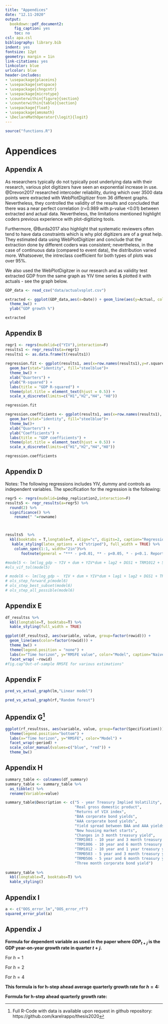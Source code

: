 ```yaml
---
title: "Appendices"
date: "12.11-2020"
output: 
  bookdown::pdf_document2:
    fig_caption: yes
    toc: no
csl: apa.csl
bibliography: library.bib
indent: yes
fontsize: 12pt
geometry: margin = 1in
link-citations: yes
linkcolor: blue
urlcolor: blue
header-includes:
- \usepackage{placeins}
- \usepackage{setspace}
- \usepackage{chngcntr}
- \usepackage{microtype}
- \counterwithin{figure}{section}
- \counterwithin{table}{section}
- \usepackage{float}
- \usepackage{amsmath}
- \DeclareMathOperator{\logit}{logit}
---
```


```r
source("functions.R")
```


# Appendices

## Appendix A

As researchers typically do not typically post underlying data with their research, various plot digitizers have seen an exponential increase in use. @Drevon2017 researched intercoder reliability, during which over 3500 data points were extracted with WebPlotDigitizer from 36 different graphs. Nevertheless, they controlled the validity of the results and concluded that there was a near perfect correlation (r=0.989 with p-value <0.01) between extracted and actual data. Nevertheless, the limitations mentioned highlight coders previous experience with plot-digitizing tools.

Furthermore, @Burda2017 also highlight that systematic reviewers often tend to have data constraints which is why plot digitizers are of a great help. They estimated data using WebPlotDigitizer and conclude that the extraction done by different coders was consistent; nevertheless, in the case of continuous data (compared to event data), the distribution varied more. Whatsoever, the intreclass coefficient for both types of plots was over 95%.

We also used the WebPlotDigitzer in our research and as validity test extracted GDP from the same graph as YIV time series & plotted it with actuals - see the graph below.



```r
GDP_data <- read_csv("data/actualvsplot.csv")

extracted <- ggplot(GDP_data,aes(x=Date)) + geom_line(aes(y=Actual, color="Actual"), color="red") + geom_line(aes(y=Extracted, color="Extracted"), color="blue") +
  theme_bw() +
  ylab("GDP growth %") 

extracted

```


\newpage
## Appendix B

```r
regr1 <- regrs(mudelid=c("YIV"),interaction=F)
results1 <- regr_results(a=regr1)
results1 <- as.data.frame(t(results1))
  
regression.fit <- ggplot(results1, aes(x=row.names(results1),y=r.squared))+
  geom_bar(stat="identity", fill="steelblue")+
  theme_bw() +
  xlab("Quarters") +
  ylab("R-squared") +
  labs(title = "GDP R-squared") + 
  theme(plot.title = element_text(hjust = 0.5)) +
  scale_x_discrete(limits=c("H1","H2","H4", "H8"))

regression.fit
```



```r

regression.coefficients <- ggplot(results1, aes(x=row.names(results1), y=YIV_estimate))+
  geom_bar(stat="identity", fill="steelblue")+
  theme_bw()+
  xlab("Quarters") +
  ylab("Coefficients") +
  labs(title = "GDP coefficients") +
  theme(plot.title = element_text(hjust = 0.5)) +
  scale_x_discrete(limits=c("H1","H2","H4","H8"))

regression.coefficients

```


\newpage
## Appendix D

Notes: The following regressions includes YIV, dummy and controls as independent variables. The specification for the regression is the following:

\begin{equation}
\sum_{j=1}^{j=H}log(1+GDP_{i,t+j})/H = \alpha_{H}+ \beta_{H} \sigma_{IV,t}^{INT} +\varepsilon_{t+H}
\end{equation}




```r
regr5 <- regrs(mudelid=indep_replication2,interaction=F)
results5 <- regr_results(a=regr5) %>%
  round(2) %>%
  significance() %>%
    rename(" "=rowname)



results5  %>%
  kbl(booktabs = T,longtable=T, align="c", digits=2, caption="Regression with state-dependency") %>%
   kable_styling(latex_options = c("striped"), full_width = TRUE) %>%
    column_spec(1:1, width="2in")%>%
       footnote(general = "*** - p<0.01, ** - p<0.05, * - p<0.1. Reported standard error is adjusted for heteroskedasticity")

#model5 <- lm(log_gdp ~ YIV + dum + YIV*dum + lag2 + DGS1 + TRM1012 + SRT03M + baa_aaa + VIX + housng + gz_spr + spy_logreturn, df)
#ols_vif_tol(model5)

# model6 <- lm(log_gdp ~  YIV + dum + YIV*dum + lag1 + lag2 + DGS1 + TRM1012 + SRT03M + baa_aaa + VIX + housng + gz_spr + spy_logreturn, df)
# ols_step_forward_p(model6)
# ols_step_best_subset(model6)
# ols_step_all_possible(model6)

```
\newpage

## Appendix E


```r

df_resultss %>%
  kbl(longtable=T, booktabs=T) %>%
  kable_styling(full_width = TRUE) 
```


```r

ggplot(df_resultss2, aes(variable, value, group=factor(rowid))) +
  geom_line(aes(color=factor(rowid))) +
  theme_bw() +
  theme(legend.position = "none") +
  labs(x="Time horizon", y="RMSFE value", color="Model", caption="Naive refers to regressions with GDP and its lags, TRM - term spreads, CRS - credit spreads") +
  facet_wrap( ~rowid)
#fig.cap"Out-of-sample RMSFE for various estimations"
```
\newpage

## Appendix F

```r


pred_vs_actual_graph(lm,"Linear model") 

```

```r


pred_vs_actual_graph(rf,"Random forest")


```

\newpage
## Appendix G^[Full R-Code with data is available upon request in github repository: https://github.com/karelrappo/thesis2020]


```r

ggplot(rf_resultsss, aes(variable, value, group=factor(Specification))) + geom_line(aes(color=factor(Specification))) +
  theme(legend.position="bottom") +
  labs(x="Time horizon", y="RMSFE", color="Model") + 
  facet_wrap(~period) +
  scale_color_manual(values=c("blue", "red")) +
  theme_bw()

```


\newpage
## Appendix H

```r
summary_table <- colnames(df_summary)
summary_table <- summary_table %>%
  as_tibble() %>%
  rename(Variable=value)

summary_table$Description <- c("5 - year Treasury Implied Volatility",
                               "Real gross domestic product",
                               "Returns of VIX index",
                               "BAA corporate bond yields",
                               "AAA corporate bond yields",
                               "Yield spread between BAA and AAA yields",
                               "New housing market starts",
                               "Changes in 3 month treasury yield",
                               "TRM1003 - 10 year and 3 month treasury yield spread",
                               "TRM1006 - 10 year and 6 month treasury yield spread",
                               "TRM1012 - 10 year and 1 year treasury yield spread",
                               "TRM0503 - 5 year and 3 month treasury yield spread",
                               "TRM0506 - 5 year and 6 month treasury yield spread",
                               "Three month corporate bond yield")
  
summary_table %>%
  kbl(longtable=T, booktabs=T) %>%
  kable_styling() 
```

\newpage
## Appendix I


```r
a <- c("OOS_error_lm","OOS_error_rf")
squared_error_plot(a)
```

\newpage
## Appendix J

**Formula for dependent variable as used in the paper where $GDP_{t+j}$ is the GDP year-on-year growth rate in quarter $t+j$.**

\begin{equation}
\label{BS_note}
\frac{1}{h}\sum_{j=1}^{j=h} \ln (1 + GDP_{t+j})
\end{equation}


For $h=1$

\begin{align}
\ln (1 + GDP_{t+1}) & = \ln \left(1 + \frac{y_{t+1} - y_{t-3}}{y_{t-3}}\right) = \\
&= \ln \left(1 + \frac{y_{t+1}}{y_{t-3}-1} \right) = \ln \left(\frac{y_{t+1}}{y_{t-3}} \right) = \\
&= \ln y_{t+1} - \ln y_{t-3} = \\
&= \ln y_{t+1} - \ln y_{t} + \ln y_{t} - \ln y_{t-1} + \ln y_{t-1}  - \ln y_{t-2} + \ln y_{t-2} - \ln y_{t-3} = \\
&= (\ln y_{t+1} - \ln y_{t}) + (\ln y_{t} - \ln y_{t-1}) + (\ln y_{t-1}  - \ln y_{t-2}) + (\ln y_{t-2} - \ln y_{t-3}) = \\
&= \Delta \ln y_{t+1} + \Delta \ln y_{t} + \Delta \ln y_{t-1} + \Delta \ln y_{t-2}
\end{align}


For $h=2$

\begin{align}
&\frac{1}{2}( \ln (1 + GDP_{t+2}) + \ln (1 + GDP_{t+1}) ) = \\
&= \frac{1}{2}( \Delta \ln y_{t+2} + \Delta \ln y_{t+1} + \Delta \ln y_{t} + \Delta \ln y_{t-1} +  \Delta \ln y_{t+1} + \Delta \ln y_{t} + \Delta \ln y_{t-1} + \Delta \ln y_{t-2}) =\\
&= \frac{1}{2}( \Delta \ln y_{t+2} + 2\Delta \ln y_{t+1} + 2\Delta \ln y_{t} + 2\Delta \ln y_{t-1} + \Delta \ln y_{t-2}) 
\end{align}


For $h=4$

\begin{align}
&\frac{1}{4}( \ln (1 + GDP_{t+4}) + \ln (1 + GDP_{t+3}) +  \ln (1 + GDP_{t+2}) + \ln (1 + GDP_{t+1})) = \\
&= \frac{1}{4}(
\Delta \ln y_{t+4} + \Delta \ln y_{t+3} + \Delta \ln y_{t+2} + \Delta \ln y_{t+1} + \\ 
&+\Delta \ln y_{t+3} + \Delta \ln y_{t+2} + \Delta \ln y_{t+1} + \Delta \ln y_{t} +\\
&+\Delta \ln y_{t+2} + \Delta \ln y_{t+1} + \Delta \ln y_{t} + \Delta \ln y_{t-1} + \\
&+\Delta \ln y_{t+1} + \Delta \ln y_{t} + \Delta \ln y_{t-1} + \Delta \ln y_{t-2} + ) =\\
&= \frac{1}{4}( \Delta \ln y_{t+4} +2 \Delta \ln y_{t+3} + 3\Delta \ln y_{t+2} + 4\Delta \ln y_{t+1} + 3\Delta \ln y_{t} + 2\Delta \ln y_{t-1} + \Delta \ln y_{t-2}) 
\end{align}


**This formula is for h-step ahead average quarterly growth rate for $h=4$:**

\begin{align}
&\frac{1}{4}( \ln (1 + GDP_{t+4})) = \\
&= \frac{1}{4}(
\Delta \ln y_{t+4} + \Delta \ln y_{t+3} + \Delta \ln y_{t+2} + \Delta \ln y_{t+1})
\end{align}

**Formula for h-step ahead quarterly growth rate:**

\begin{align}
\Delta \ln y_{t+4} 
\end{align}

